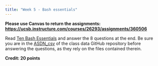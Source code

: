 ```yaml
---
title: "Week 5 - Bash essentials"
---
```


**Please use Canvas to return the assignments: <https://ucsb.instructure.com/courses/26293/assignments/360506>**

Read [Ten Bash Essentials](bash-essentials.qmd) and answer the 8 questions at the end. Be sure you are in the [ASDN_csv](https://github.com/UCSB-Library-Research-Data-Services/bren-eds213-data/tree/main/ASDN_csv) of the class data GitHub repository before answering the questions, as they rely on the files contained therein.

**Credit: 20 points**